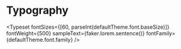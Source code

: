 
<Meta title="Core/Typography" />

# Typography

<Typeset
  fontSizes={[60, parseInt(defaultTheme.font.baseSize)]}
  fontWeight={500}
  sampleText={faker.lorem.sentence()}
  fontFamily={defaultTheme.font.family}
/>
